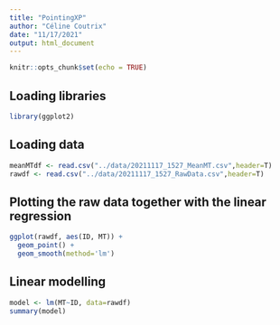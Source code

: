 ```yaml
---
title: "PointingXP"
author: "Céline Coutrix"
date: "11/17/2021"
output: html_document
---
```


```r
knitr::opts_chunk$set(echo = TRUE)
```

## Loading libraries

```r
library(ggplot2)
```

## Loading data

```r
meanMTdf <- read.csv("../data/20211117_1527_MeanMT.csv",header=T)
rawdf <- read.csv("../data/20211117_1527_RawData.csv",header=T)
```

## Plotting the raw data together with the linear regression

```r
ggplot(rawdf, aes(ID, MT)) +
  geom_point() +
  geom_smooth(method='lm')
```

## Linear modelling

```r
model <- lm(MT~ID, data=rawdf)
summary(model)
```
